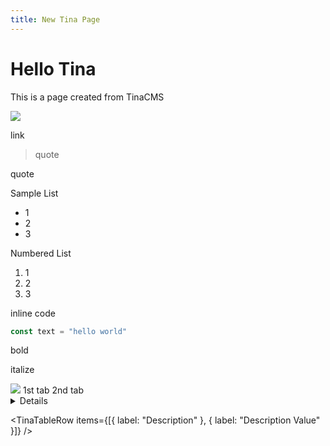 ```yaml
---
title: New Tina Page
---
```


# Hello Tina

This is a page created from TinaCMS

![](/img/bg.png)

link

> quote

quote

Sample List

* 1
* 2
* 3

Numbered List

1. 1
2. 2
3. 3

inline code

```javascript
const text = "hello world"
```

bold

italize

<img className="w-[100px]" src="/img/android-chrome-192x192.png" />

<Tabs>
  <TabItem label="New Tab" value="tab">
    1st tab
  </TabItem>

  <TabItem label="New Tab" value="tab">
    2nd tab
  </TabItem>
</Tabs>

<Details summary="Detail Test">
  Detail Content
</Details>

<TinaTable title="Sample Table">
  <TinaTableRow
    items={[
      { label: "Section", header: true },
      { label: "Content", header: true }
    ]}
  />

  <TinaTableRow items={[{ label: "Description" }, { label: "Description Value" }]} />
</TinaTable>
